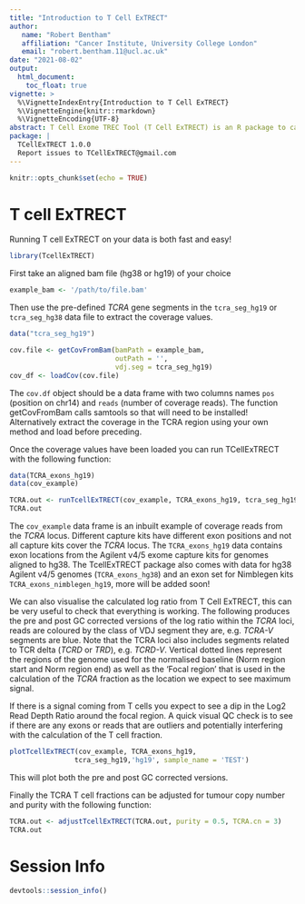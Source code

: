 ```yaml
---
title: "Introduction to T Cell ExTRECT"
author: 
   name: "Robert Bentham"
   affiliation: "Cancer Institute, University College London"
   email: "robert.bentham.11@ucl.ac.uk"
date: "2021-08-02"
output: 
  html_document:
    toc_float: true
vignette: >
  %\VignetteIndexEntry{Introduction to T Cell ExTRECT}
  %\VignetteEngine{knitr::rmarkdown}
  %\VignetteEncoding{UTF-8}
abstract: T Cell Exome TREC Tool (T Cell ExTRECT) is an R package to calculate T cell fractions from WES data from hg19 or hg38 aligned genomes.
package: |
  TCellExTRECT 1.0.0
  Report issues to TCellExTRECT@gmail.com
---
```


```r
knitr::opts_chunk$set(echo = TRUE)
```

# T cell ExTRECT

Running T cell ExTRECT on your data is both fast and easy!

```r
library(TcellExTRECT)
```

First take an aligned bam file (hg38 or hg19) of your choice

```r
example_bam <- '/path/to/file.bam'
```

Then use the pre-defined *TCRA* gene segments in the `tcra_seg_hg19` or `tcra_seg_hg38` data file to extract the coverage values. 

```r
data("tcra_seg_hg19")
```

```r
cov.file <- getCovFromBam(bamPath = example_bam,
                          outPath = '',
                          vdj.seg = tcra_seg_hg19)
cov_df <- loadCov(cov.file)
```

The `cov.df` object should be a data frame with two columns names `pos` (position on chr14) and `reads` (number of coverage reads). The function getCovFromBam calls samtools so that will need to be installed! Alternatively extract the coverage in the TCRA region using your own method and load before preceding.


Once the coverage values have been loaded you can run TCellExTRECT with the following function:

```r
data(TCRA_exons_hg19)
data(cov_example)

TCRA.out <- runTcellExTRECT(cov_example, TCRA_exons_hg19, tcra_seg_hg19, 'hg19')
TCRA.out
```

The `cov_example` data frame is an inbuilt example of coverage reads from the *TCRA* locus. Different capture kits have different exon positions and not all capture kits cover the *TCRA* locus. The `TCRA_exons_hg19` data contains exon locations from the Agilent v4/5 exome capture kits for genomes aligned to hg38. The TcellExTRECT package also comes with data for hg38 Agilent v4/5 genomes (`TCRA_exons_hg38`) and an exon set for Nimblegen kits `TCRA_exons_nimblegen_hg19`, more will be added soon!

We can also visualise the calculated log ratio from T Cell ExTRECT, this can be very useful to check that everything is working. The following produces the pre and post GC corrected versions of the log ratio within the *TCRA* loci, reads are coloured by the class of VDJ segment they are, e.g. *TCRA-V* segments are blue. Note that the TCRA loci also includes segments related to TCR delta (*TCRD* or *TRD*), e.g. *TCRD-V*. Vertical dotted lines represent the regions of the genome used for the normalised baseline (Norm region start and Norm region end) as well as the 'Focal region' that is used in the calculation of the *TCRA* fraction as the location we expect to see maximum signal.

If there is a signal coming from T cells you expect to see a dip in the Log2 Read Depth Ratio around the focal region. A quick visual QC check is to see if there are any exons or reads that are outliers and potentially interfering with the calculation of the T cell fraction.

```r
plotTcellExTRECT(cov_example, TCRA_exons_hg19,
                tcra_seg_hg19,'hg19', sample_name = 'TEST')
```

This will plot both the pre and post GC corrected versions. 

Finally the TCRA T cell fractions can be adjusted for tumour copy number and purity with the following function:

```r
TCRA.out <- adjustTcellExTRECT(TCRA.out, purity = 0.5, TCRA.cn = 3)
TCRA.out
```



# Session Info {-}

```r
devtools::session_info()
```


